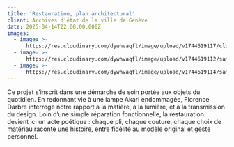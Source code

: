 ```yaml
---
title: 'Restauration, plan architectural'
client: Archives d’état de la ville de Genève
date: 2025-04-14T22:00:00.000Z
images:
  - image: >-
      https://res.cloudinary.com/dywhvaqfl/image/upload/v1744619117/cld-sample-5.jpg
  - image: >-
      https://res.cloudinary.com/dywhvaqfl/image/upload/v1744619112/samples/shoe.jpg
  - image: >-
      https://res.cloudinary.com/dywhvaqfl/image/upload/v1744619114/samples/smile.jpg
---
```


Ce projet s’inscrit dans une démarche de soin portée aux objets du quotidien. En redonnant vie à une lampe Akari endommagée, Florence Darbre interroge notre rapport à la matière, à la lumière, et à la transmission du design. Loin d’une simple réparation fonctionnelle, la restauration devient ici un acte poétique : chaque pli, chaque couture, chaque choix de matériau raconte une histoire, entre fidélité au modèle original et geste personnel.
